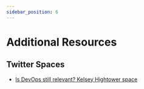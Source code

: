 ```yaml
---
sidebar_position: 6
---
```


# Additional Resources

## Twitter Spaces

- [Is DevOps still relevant? Kelsey Hightower space](https://twitter.com/i/spaces/1dRKZlMPbWaJB)
